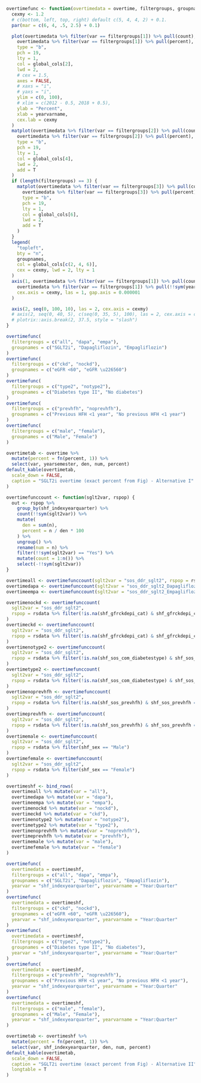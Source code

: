 ```r

overtimefunc <- function(overtimedata = overtime, filtergroups, groupnames, yearvar = "yearsemester", yearvarname = "Year:Semester") {
  cexmy <- 1.2
  # c(bottom, left, top, right) default c(5, 4, 4, 2) + 0.1.
  par(mar = c(6, 4, .5, 2.5) + 0.1)

  plot(overtimedata %>% filter(var == filtergroups[1]) %>% pull(count),
    overtimedata %>% filter(var == filtergroups[1]) %>% pull(percent),
    type = "b",
    pch = 19,
    lty = 1,
    col = global_cols[2],
    lwd = 2,
    # cex = 1.5,
    axes = FALSE,
    # xaxs = "i",
    # yaxs = "i",
    ylim = c(0, 100),
    # xlim = c(2012 - 0.5, 2018 + 0.5),
    ylab = "Percent",
    xlab = yearvarname,
    cex.lab = cexmy
  )
  matplot(overtimedata %>% filter(var == filtergroups[2]) %>% pull(count),
    overtimedata %>% filter(var == filtergroups[2]) %>% pull(percent),
    type = "b",
    pch = 19,
    lty = 1,
    col = global_cols[4],
    lwd = 2,
    add = T
  )
  if (length(filtergroups) == 3) {
    matplot(overtimedata %>% filter(var == filtergroups[3]) %>% pull(count),
      overtimedata %>% filter(var == filtergroups[3]) %>% pull(percent),
      type = "b",
      pch = 19,
      lty = 1,
      col = global_cols[6],
      lwd = 2,
      add = T
    )
  }
  legend(
    "topleft",
    bty = "n",
    groupnames,
    col = global_cols[c(2, 4, 6)],
    cex = cexmy, lwd = 2, lty = 1
  )
  axis(1, overtimedata %>% filter(var == filtergroups[1]) %>% pull(count),
    overtimedata %>% filter(var == filtergroups[1]) %>% pull(!!sym(yearvar)),
    cex.axis = cexmy, las = 1, gap.axis = 0.000001
  )

  axis(2, seq(0, 100, 10), las = 2, cex.axis = cexmy)
  # axis(2, seq(0, 40, 5), c(seq(0, 35, 5), 100), las = 2, cex.axis = cexmy)
  # plotrix::axis.break(2, 37.5, style = "slash")
}
```

```r

overtimefunc(
  filtergroups = c("all", "dapa", "empa"),
  groupnames = c("SGLT2i", "Dapagliflozin", "Empagliflozin")
)
overtimefunc(
  filtergroups = c("ckd", "nockd"),
  groupnames = c("eGFR <60", "eGFR \u226560")
)
overtimefunc(
  filtergroups = c("type2", "notype2"),
  groupnames = c("Diabetes type II", "No diabetes")
)
overtimefunc(
  filtergroups = c("prevhfh", "noprevhfh"),
  groupnames = c("Previous HFH <1 year", "No previous HFH <1 year")
)
overtimefunc(
  filtergroups = c("male", "female"),
  groupnames = c("Male", "Female")
)
```

\clearpage

```r
overtimetab <- overtime %>%
  mutate(percent = fn(percent, 1)) %>%
  select(var, yearsemester, den, num, percent)
default_kable(overtimetab,
  scale_down = FALSE,
  caption = "SGLT2i overtime (exact percent from Fig) - Alternative I"
)
```

\clearpage

```r

overtimefunccount <- function(sglt2var, rspop) {
  out <- rspop %>%
    group_by(shf_indexyearquarter) %>%
    count(!!sym(sglt2var)) %>%
    mutate(
      den = sum(n),
      percent = n / den * 100
    ) %>%
    ungroup() %>%
    rename(num = n) %>%
    filter(!!sym(sglt2var) == "Yes") %>%
    mutate(count = 1:n()) %>%
    select(-!!sym(sglt2var))
}

overtimeall <- overtimefunccount(sglt2var = "sos_ddr_sglt2", rspop = rsdata)
overtimedapa <- overtimefunccount(sglt2var = "sos_ddr_sglt2_Dapagliflozin", rspop = rsdata)
overtimeempa <- overtimefunccount(sglt2var = "sos_ddr_sglt2_Empagliflozin", rspop = rsdata)

overtimenockd <- overtimefunccount(
  sglt2var = "sos_ddr_sglt2",
  rspop = rsdata %>% filter(!is.na(shf_gfrckdepi_cat) & shf_gfrckdepi_cat == ">=60")
)
overtimeckd <- overtimefunccount(
  sglt2var = "sos_ddr_sglt2",
  rspop = rsdata %>% filter(!is.na(shf_gfrckdepi_cat) & shf_gfrckdepi_cat == "<60")
)
overtimenotype2 <- overtimefunccount(
  sglt2var = "sos_ddr_sglt2",
  rspop = rsdata %>% filter(!is.na(shf_sos_com_diabetestype) & shf_sos_com_diabetestype == "No")
)
overtimetype2 <- overtimefunccount(
  sglt2var = "sos_ddr_sglt2",
  rspop = rsdata %>% filter(!is.na(shf_sos_com_diabetestype) & shf_sos_com_diabetestype == "Type II")
)
overtimenoprevhfh <- overtimefunccount(
  sglt2var = "sos_ddr_sglt2",
  rspop = rsdata %>% filter(!is.na(shf_sos_prevhfh) & shf_sos_prevhfh == "No previous HFH <1 year")
)
overtimeprevhfh <- overtimefunccount(
  sglt2var = "sos_ddr_sglt2",
  rspop = rsdata %>% filter(!is.na(shf_sos_prevhfh) & shf_sos_prevhfh == "Previous HFH <1 year")
)
overtimemale <- overtimefunccount(
  sglt2var = "sos_ddr_sglt2",
  rspop = rsdata %>% filter(shf_sex == "Male")
)
overtimefemale <- overtimefunccount(
  sglt2var = "sos_ddr_sglt2",
  rspop = rsdata %>% filter(shf_sex == "Female")
)

overtimeshf <- bind_rows(
  overtimeall %>% mutate(var = "all"),
  overtimedapa %>% mutate(var = "dapa"),
  overtimeempa %>% mutate(var = "empa"),
  overtimenockd %>% mutate(var = "nockd"),
  overtimeckd %>% mutate(var = "ckd"),
  overtimenotype2 %>% mutate(var = "notype2"),
  overtimetype2 %>% mutate(var = "type2"),
  overtimenoprevhfh %>% mutate(var = "noprevhfh"),
  overtimeprevhfh %>% mutate(var = "prevhfh"),
  overtimemale %>% mutate(var = "male"),
  overtimefemale %>% mutate(var = "female")
)
```

```r

overtimefunc(
  overtimedata = overtimeshf,
  filtergroups = c("all", "dapa", "empa"),
  groupnames = c("SGLT2i", "Dapagliflozin", "Empagliflozin"),
  yearvar = "shf_indexyearquarter", yearvarname = "Year:Quarter"
)
overtimefunc(
  overtimedata = overtimeshf,
  filtergroups = c("ckd", "nockd"),
  groupnames = c("eGFR <60", "eGFR \u226560"),
  yearvar = "shf_indexyearquarter", yearvarname = "Year:Quarter"
)
overtimefunc(
  overtimedata = overtimeshf,
  filtergroups = c("type2", "notype2"),
  groupnames = c("Diabetes type II", "No diabetes"),
  yearvar = "shf_indexyearquarter", yearvarname = "Year:Quarter"
)
overtimefunc(
  overtimedata = overtimeshf,
  filtergroups = c("prevhfh", "noprevhfh"),
  groupnames = c("Previous HFH <1 year", "No previous HFH <1 year"),
  yearvar = "shf_indexyearquarter", yearvarname = "Year:Quarter"
)
overtimefunc(
  overtimedata = overtimeshf,
  filtergroups = c("male", "female"),
  groupnames = c("Male", "Female"),
  yearvar = "shf_indexyearquarter", yearvarname = "Year:Quarter"
)
```

\clearpage

```r
overtimetab <- overtimeshf %>%
  mutate(percent = fn(percent, 1)) %>%
  select(var, shf_indexyearquarter, den, num, percent)
default_kable(overtimetab,
  scale_down = FALSE,
  caption = "SGLT2i overtime (exact percent from Fig) - Alternative II",
  longtable = T
)
```

